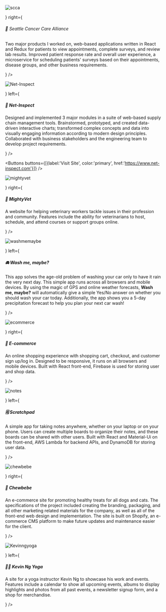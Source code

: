 
<Section background={"#D0CDE1"}>
<TwoColumnsGrid left={<ImageContainer width={'100%'} border={1} borderColor={'#D0CDE1'}>

![scca](./scca-1.png)

</ImageContainer>} right={<div>
<h6>🏥 Seattle Cancer Care Alliance</h6>
<p>Two major products I worked on, web-based applications written in React and Redux for patients to view appointments, complete surveys, and review lab results. Improved patient response rate and overall user experience, a microservice for scheduling patients' surveys based on their appointments, disease groups, and other business requirements.</p>
<Chips chips={['React', 'Redux', 'Sass', 'JavaScript', 'AWS Lambda', 'Severless Architecture', 'Jest', 'Mocha', 'Chai']} /></div>} />
<Buttons buttons={[{label:'Visit Site', color:'primary', href:'https://caresi.seattlecca.org'}]} />
</Section>


<Section background={"#fff"}>
<TwoColumnsGrid right={<ImageContainer width={'100%'} >

![Net-Inspect](./netinspect-1.png)

</ImageContainer>} left={<div>
<h5>📏 Net-Inspect</h5>
<p>Designed and implemented 3 major modules in a suite of web-based supply chain management tools. Brainstormed, prototyped, and created data-driven interactive charts; transformed complex concepts and data into visually engaging information according to modern design principles. Collaborated with business stakeholders and the engineering team to develop project requirements.</p>
<Chips chips={['User Interface Design', 'User Experience Design', 'Product Owner', 'Front-end Development']} /></div>} />

<Buttons buttons={[{label:'Visit Site', color:'primary', href:'https://www.net-inspect.com'}]} />
</Section>

<Section background={"#D0CDE1"}>
<TwoColumnsGrid left={<ImageContainer width={'100%'} border={1} borderColor={"#D0CDE1"}>

![mightyvet](./mightyvet-1.png)

</ImageContainer>} right={<div>
<h5>🐶 MightyVet</h5>
<p>A website for helping veterinary workers tackle issues in their profession and community. Features include the ability for veterinarians to host, schedule, and attend courses or support groups online.</p>
<Chips chips={['Angular','Node.js', 'Express.js', 'MongoDB', 'Stripe', 'Bootstrap']} /></div>} />
<Buttons buttons={[{label:'Visit Site', color:'primary', href:'https://mightyvet.org'}, {label:'Github', color:'secondary', href:'https://github.com/mighty-vet/MightyVet'}]} />
</Section>

<Section background={"#ffffff"}>
<TwoColumnsGrid right={<ImageContainer width={'100%'}>

![washmemaybe](./washmemaybe-5.png)

</ImageContainer>} left={<div>
<h5>🚘 Wash me, maybe?</h5>
<p>This app solves the age-old problem of washing your car only to have it rain the very next day. This simple app runs across all browsers and mobile devices. By using the magic of GPS and online weather forecasts, <b>Wash me, maybe?</b> will automatically give a simple Yes/No answer on whether you should wash your car today. Additionally, the app shows you a 5-day precipitation forecast to help you plan your next car wash!</p>
<Chips chips={['React','Gatsby','Sass','Open weather API', 'Geolocation API']} /></div>} />
<Buttons buttons={[{label:'Visit Site', color:'primary', href:'https://washmemaybe.com'}, {label:'Github', color:'secondary', href:'https://github.com/RobinRobinG/car-wash'}]} />
</Section>

<Section background={"#D0CDE1"}>
<TwoColumnsGrid left={<ImageContainer width={'100%'} border={1} borderColor={'#D0CDE1'}>

![ecommerce](./ecommerce-1.png)

</ImageContainer>} right={<div>
<h5>🛒 E-commerce</h5>
<p>An online shopping experience with shopping cart, checkout, and  customer sign up/log in. Designed to be responsive, it runs on all browsers and mobile devices. Built with React front-end, Firebase is used for storing user and shop data.</p>
<Chips chips={['React', 'Redux', 'Node.js', 'Express.js', 'Firebase', 'Stripe']} /></div>} />
<Buttons buttons={[{label:'Visit Site', color:'primary', href:'https://some-random-shopping-site.herokuapp.com'}, {label:'Github', color:'secondary', href:'https://github.com/RobinRobinG/ecommerce-react-app'}]} />
</Section>

<Section background={"#fcfcfc"}>
<TwoColumnsGrid right={<ImageContainer width={'100%'} border={1} borderColor={'primary.light'}>

![notes](./notes-4.png)

</ImageContainer>} left={<div>
<h5>🗒️ Scratchpad</h5>
<p>A simple app for taking notes anywhere, whether on your laptop or on your phone. Users can create multiple boards to organize their notes, and these boards can be shared with other users. Built with React and Material-Ui on the front-end, AWS Lambda for backend APIs, and DynamoDB for storing user data.</p>
<Chips chips={['React', 'Material-Ui','AWS Lambda', 'API Gateway', 'DynamoDB']} /></div>} />
<Buttons buttons={[{label:'Visit Site', color:'primary', href:'https://affectionate-easley-62f1fb.netlify.com/board/6a68a15b-641d-4749-84b9-7467498042b8'}, {label:'Github', color:'secondary', href:'https://github.com/RobinRobinG/some-new-page'}]} />
</Section>

<Section background={"#D0CDE1"}>
<TwoColumnsGrid left={<ImageContainer width={'100%'} border={1} borderColor={'#D0CDE1'}>

![chewbebe](./chewbebe-1.png)

</ImageContainer>} right={<div>
<h5>🍪 Chewbebe</h5>
<p>An e-commerce site for promoting healthy treats for all dogs and cats. The specifications of the project included creating the branding, packaging, and all other marketing related materials for the company, as well as all of the front-end web design and implementation. The site is built on Shopify, an e-commerce CMS platform to make future updates and maintenance easier for the client.</p>
<Chips chips={['Shopify', 'HTML', 'CSS', 'JavaScript']} /></div>} />
<Buttons buttons={[{label:'Visit Site', color:'primary', href:'https://www.chewbebe.com'}]} />
</Section>

<Section background={"#fcfcfc"}>
<TwoColumnsGrid right={<ImageContainer width={'100%'} border={1} borderColor={'primary.light'}>

![Kevinngyoga](./kevinngyoga-1.png)

</ImageContainer>} left={<div>
<h5>🧘🏻 Kevin Ng Yoga</h5>
<p>A site for a yoga instructor Kevin Ng to showcase his work and events. Features include a calendar to show all upcoming events, albums to display highlights and photos from all past events, a newsletter signup form, and a shop for merchandise.</p>
<Chips chips={['Squarespace', 'HTML','CSS', 'JavaScript']} /></div>} />
<Buttons buttons={[{label:'Visit Site', color:'primary', href:'https://www.kevinngyoga.com/'}]} />
</Section>
